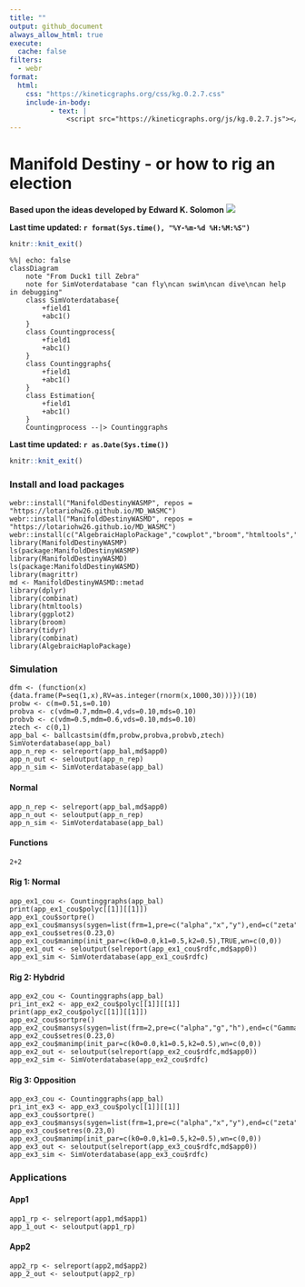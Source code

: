 ```yaml
---
title: ""
output: github_document
always_allow_html: true
execute: 
  cache: false
filters:
  - webr
format: 
  html:
    css: "https://kineticgraphs.org/css/kg.0.2.7.css"
    include-in-body:
          - text: |
              <script src="https://kineticgraphs.org/js/kg.0.2.7.js"></script>
---
```


# Manifold Destiny - or how to rig an election
**Based upon the ideas developed by Edward K. Solomon**
![](pngs/md.png)

**Last time updated: `r format(Sys.time(), "%Y-%m-%d %H:%M:%S")`**

```r
knitr::knit_exit()
```

```mermaid
%%| echo: false
classDiagram
    note "From Duck1 till Zebra"
    note for SimVoterdatabase "can fly\ncan swim\ncan dive\ncan help in debugging"
    class SimVoterdatabase{
        +field1
        +abc1()
    }
    class Countingprocess{
        +field1
        +abc1()
    }
    class Countinggraphs{
        +field1
        +abc1()
    }
    class Estimation{
        +field1
        +abc1()
    }
    Countingprocess --|> Countinggraphs
```


**Last time updated: `r as.Date(Sys.time())`**

```r
knitr::knit_exit()
```


### Install and load packages
```webr-r
webr::install("ManifoldDestinyWASMP", repos = "https://lotariohw26.github.io/MD_WASMC")
webr::install("ManifoldDestinyWASMD", repos = "https://lotariohw26.github.io/MD_WASMC")
webr::install(c("AlgebraicHaploPackage","cowplot","broom","htmltools","combinat","DT","dplyr","purrr","magrittr","data.table","tidyr","plotly"))
library(ManifoldDestinyWASMP)
ls(package:ManifoldDestinyWASMP)
library(ManifoldDestinyWASMD)
ls(package:ManifoldDestinyWASMD)
library(magrittr)
md <- ManifoldDestinyWASMD::metad
library(dplyr)
library(combinat)
library(htmltools)
library(ggplot2)
library(broom)
library(tidyr)
library(combinat)
library(AlgebraicHaploPackage)
```

### Simulation
```webr-r
dfm <- (function(x){data.frame(P=seq(1,x),RV=as.integer(rnorm(x,1000,30)))})(10)
probw <- c(m=0.51,s=0.10)
probva <- c(vdm=0.7,mdm=0.4,vds=0.10,mds=0.10)
probvb <- c(vdm=0.5,mdm=0.6,vds=0.10,mds=0.10)
ztech <- c(0,1)	
app_bal <- ballcastsim(dfm,probw,probva,probvb,ztech)
SimVoterdatabase(app_bal)
app_n_rep <- selreport(app_bal,md$app0)
app_n_out <- seloutput(app_n_rep)
app_n_sim <- SimVoterdatabase(app_bal)
```

#### Normal
```webr-r
app_n_rep <- selreport(app_bal,md$app0)
app_n_out <- seloutput(app_n_rep)
app_n_sim <- SimVoterdatabase(app_bal)
```

#### Functions
```webr-r
2+2
```

#### Rig 1: Normal
```webr-r
app_ex1_cou <- Countinggraphs(app_bal)
print(app_ex1_cou$polyc[[1]][[1]])
app_ex1_cou$sortpre()
app_ex1_cou$mansys(sygen=list(frm=1,pre=c("alpha","x","y"),end=c("zeta","lamda"),me=c(plnr=1,rot=0)))
app_ex1_cou$setres(0.23,0)
app_ex1_cou$manimp(init_par=c(k0=0.0,k1=0.5,k2=0.5),TRUE,wn=c(0,0))
app_ex1_out <- seloutput(selreport(app_ex1_cou$rdfc,md$app0))
app_ex1_sim <- SimVoterdatabase(app_ex1_cou$rdfc)
```

#### Rig 2: Hybdrid
```webr-r
app_ex2_cou <- Countinggraphs(app_bal)
pri_int_ex2 <- app_ex2_cou$polyc[[1]][[1]]
print(app_ex2_cou$polyc[[1]][[1]])
app_ex2_cou$sortpre()
app_ex2_cou$mansys(sygen=list(frm=2,pre=c("alpha","g","h"),end=c("Gamma","Omega"),FALSE,me=c(plnr=1,rot=0)))
app_ex2_cou$setres(0.23,0)
app_ex2_cou$manimp(init_par=c(k0=0.0,k1=0.5,k2=0.5),wn=c(0,0))
app_ex2_out <- seloutput(selreport(app_ex2_cou$rdfc,md$app0))
app_ex2_sim <- SimVoterdatabase(app_ex2_cou$rdfc)
```

#### Rig 3: Opposition
```webr-r
app_ex3_cou <- Countinggraphs(app_bal)
pri_int_ex3 <- app_ex3_cou$polyc[[1]][[1]]
app_ex3_cou$sortpre()
app_ex3_cou$mansys(sygen=list(frm=1,pre=c("alpha","x","y"),end=c("zeta","lamda"),me=c(plnr=1,rot=0)))
app_ex3_cou$setres(0.23,0)
app_ex3_cou$manimp(init_par=c(k0=0.0,k1=0.5,k2=0.5),wn=c(0,0))
app_ex3_out <- seloutput(selreport(app_ex3_cou$rdfc,md$app0))
app_ex3_sim <- SimVoterdatabase(app_ex3_cou$rdfc)
```

### Applications

#### App1
```webr-r
app1_rp <- selreport(app1,md$app1)
app_1_out <- seloutput(app1_rp)
```

#### App2
```webr-r
app2_rp <- selreport(app2,md$app2)
app_2_out <- seloutput(app2_rp)
```

